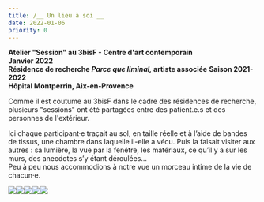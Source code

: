 ```yaml
---
title: /__ Un lieu à soi __
date: 2022-01-06
priority: 0
---
```

**Atelier "Session" au 3bisF - Centre d'art contemporain**\
**Janvier 2022**\
**Résidence de recherche *Parce que liminal,* artiste associée** **Saison 2021-2022**\
**Hôpital Montperrin, Aix-en-Provence**

Comme il est coutume au 3bisF dans le cadre des résidences de recherche, plusieurs "sessions" ont été partagées entre des patient.e.s et des personnes de l'extérieur.

Ici chaque participant·e traçait au sol, en taille réelle et à l’aide de bandes de tissus, une chambre dans laquelle il-elle a vécu. Puis la faisait visiter aux autres : sa lumière, la vue par la fenêtre, les matériaux, ce qu’il y a sur les murs, des anecdotes s’y étant déroulées… \
Peu à peu nous accommodions à notre vue un morceau intime de la vie de chacun·e.

![](src/assets/images/instants/un-lieu-a-soi/1_IMG_0563.jpg)![](src/assets/images/instants/un-lieu-a-soi/3_20220106_154353.jpg)![](src/assets/images/instants/un-lieu-a-soi/2_IMG_0580.jpg)![](src/assets/images/instants/un-lieu-a-soi/20220106_160741_WEB.jpg)![](src/assets/images/instants/un-lieu-a-soi/4_20220106_150121.jpg)
